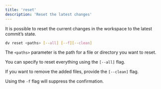 ```yaml
---
title: 'reset'
description: 'Reset the latest changes'
---
```


It is possible to reset the current changes in the workspace to the latest commit’s state. 

```bash
dv reset <paths> [--all] [--f][--clean]
```

The `<paths>` parameter is the path for a file or directory you want to reset.

You can specify to reset everything using the `[--all]` flag.

If you want to remove the added files, provide the `[--clean]` flag.

Using the `-f` flag will suppress the confirmation.
